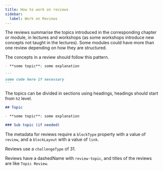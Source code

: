 ```yaml
---
title: How to work on reviews
sidebar:
  label: Work on Reviews
---
```


The reviews summarise the topics introduced in the corresponding chapter or module, in lectures and workshops (as some workshops introduce new concepts not taught in the lectures). Some modules could have more than one review depending on how they are structured.

The concepts in a review should follow this pattern.

````md
- **some topic**: some explanation

```
some code here if necessary
```
````

The topics can be divided in sections using headings, headings should start from `h2` level.

```md
## Topic

- **some topic**: some explanation

### Sub topic (if needed)
```

The metadata for reviews require a `blockType` property with a value of `review`, and a `blockLayout` with a value of `link`.

Reviews use a `challengeType` of 31.

Reviews have a dashedName with `review-topic`, and titles of the reviews are like `Topic Review`.
